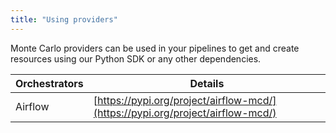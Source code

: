 ```yaml
---
title: "Using providers"
---
```


Monte Carlo providers can be used in your pipelines to get and create resources using our Python SDK or any other dependencies.

| Orchestrators | Details                                                                        |
| ------------- | ------------------------------------------------------------------------------ |
| Airflow       | [https://pypi.org/project/airflow-mcd/](https://pypi.org/project/airflow-mcd/) |